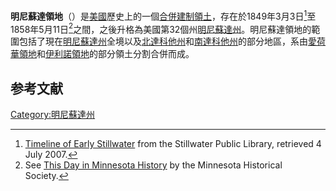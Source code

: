 {{Infobox Former Subdivision
|conventional_long_name = 明尼蘇達領地<br />{{lang|en|Territory of Minnesota}}
|common_name = Minnesota Territory
|nation      = 美国
|subdivision = [[美國合併建制領土|合併建制領土]]
|
|event_start = 分拆自[[艾奧瓦領地|艾奧瓦領地]]和[[伊利諾伊領地|伊利諾伊領地]]
|date_start  = 3月3日
|year_start  = 1849年
|event1      =
|date_event1 =
|year_event1 =
|event_end   = [[明尼蘇達州|建州]]
|date_end    = 5月11日
|year_end    = 1858年
|p1          = 艾奥瓦领地
|flag_p1     = Flag of the United States (1848-1851).svg
|p2          = 威斯康星領地
|flag_p2     = Flag of the United States (1848-1851).svg
|s1          = 明尼蘇達州
|flag_s1     = Flag of Minnesota.svg
|s2          = 未合併領土
|flag_s2     = US flag 32 stars.svg
|s3          =
|flag_s3     =
|image_flag  =
|image_coat  =
|symbol      =
|symbol_type =
|image_map   = Minnesotaterritory.PNG
|image_map_caption =
|
|capital      =  [[圣保罗_(明尼苏达州)|圣保罗]]
|government_type = 合併建制領土
|title_leader = {{le|明尼蘇達州州長|List of Governors of Minnesota|總督}}
|leader1      = {{le|亞歷山大·拉姆齊|Alexander Ramsey}}
|year_leader1 = 1849－1853
|leader2      = {{le|威利斯·A·戈爾曼|Willis A. Gorman}}
|year_leader2 = 1853－1857
|leader3      = {{le|塞繆爾·梅達里|Samuel Medary}}
|year_leader3 = 1857－1858
|legislature  = {{le|明尼蘇達領地議會|Minnesota Territorial Legislature}}
}}

'''明尼蘇達領地'''（{{lang-en|Minnesota Territory}}）是[[美國|美國]]歷史上的一個[[合併建制領土|合併建制領土]]，存在於1849年3月3日<ref>[http://www.stillwaterlibrary.org/timeline.htm Timeline of Early Stillwater] {{webarchive|url=https://web.archive.org/web/20070206210737/http://www.stillwaterlibrary.org/timeline.htm |date=2007-02-06 }} from the Stillwater Public Library, retrieved 4 July 2007.</ref>至1858年5月11日<ref>See [http://events.mnhs.org/bookofdays/index.cfm This Day in Minnesota History] {{Wayback|url=http://events.mnhs.org/bookofdays/index.cfm |date=20120905060537 }} by the Minnesota Historical Society.</ref>之間，之後升格為美國第32個州[[明尼蘇達州|明尼蘇達州]]。明尼蘇達領地的範圍包括了現在[[明尼蘇達州|明尼蘇達州]]全境以及[[北達科他州|北達科他州]]和[[南達科他州|南達科他州]]的部分地區，系由[[愛荷華領地|愛荷華領地]]和[[伊利諾領地|伊利諾領地]]的部分領土分割合併而成。

== 参考文献 ==
<references />
[[Category:明尼蘇達州|Category:明尼蘇達州]]